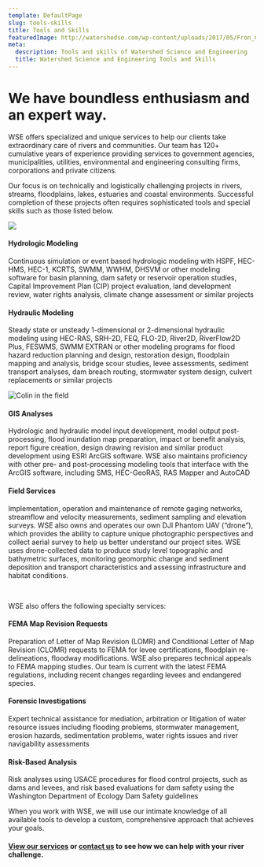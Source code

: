 ```yaml
---
template: DefaultPage
slug: tools-skills
title: Tools and Skills
featuredImage: http://watershedse.com/wp-content/uploads/2017/05/Fron_CanyonCr.jpg
meta:
  description: Tools and skills of Watershed Science and Engineering
  title: Watershed Science and Engineering Tools and Skills
---
```



We have boundless enthusiasm and an expert way.
===============================================

WSE offers specialized and unique services to help our clients take extraordinary care of rivers and communities. Our team has 120+ cumulative years of experience providing services to government agencies, municipalities, utilities, environmental and engineering consulting firms, corporations and private citizens.

Our focus is on technically and logistically challenging projects in rivers, streams, floodplains, lakes, estuaries and coastal environments. Successful completion of these projects often requires sophisticated tools and special skills such as those listed below.

<div className="Image-inline">
	<img src="http://watershedse.com/wp-content/uploads/2012/09/modeling-212x280.png" />
</div>

#### Hydrologic Modeling

Continuous simulation or event based hydrologic modeling with HSPF, HEC-HMS, HEC-1, KCRTS, SWMM, WWHM, DHSVM or other modeling software for basin planning, dam safety or reservoir operation studies, Capital Improvement Plan (CIP) project evaluation, land development review, water rights analysis, climate change assessment or similar projects

#### Hydraulic Modeling

Steady state or unsteady 1-dimensional or 2-dimensional hydraulic modeling using HEC-RAS, SRH-2D, FEQ, FLO-2D, River2D, RiverFlow2D Plus, FESWMS, SWMM EXTRAN or other modeling programs for flood hazard reduction planning and design, restoration design, floodplain mapping and analysis, bridge scour studies, levee assessments, sediment transport analyses, dam breach routing, stormwater system design, culvert replacements or similar projects

<div className="Image-inline">
	<Img height={100} src="careers_colin.jpg" alt="Colin in the field" />
</div>

#### GIS Analyses

Hydrologic and hydraulic model input development, model output post-processing, flood inundation map preparation, impact or benefit analysis, report figure creation, design drawing revision and similar product development using ESRI ArcGIS software. WSE also maintains proficiency with other pre- and post-processing modeling tools that interface with the ArcGIS software, including SMS, HEC-GeoRAS, RAS Mapper and AutoCAD

#### Field Services

Implementation, operation and maintenance of remote gaging networks, streamflow and velocity measurements, sediment sampling and elevation surveys. WSE also owns and operates our own DJI Phantom UAV (“drone”), which provides the ability to capture unique photographic perspectives and collect aerial survey to help us better understand our project sites. WSE uses drone-collected data to produce study level topographic and bathymetric surfaces, monitoring geomorphic change and sediment deposition and transport characteristics and assessing infrastructure and habitat conditions.

<div><br/></div>

WSE also offers the following specialty services:

#### FEMA Map Revision Requests

Preparation of Letter of Map Revision (LOMR) and Conditional Letter of Map Revision (CLOMR) requests to FEMA for levee certifications, floodplain re-delineations, floodway modifications. WSE also prepares technical appeals to FEMA mapping studies. Our team is current with the latest FEMA regulations, including recent changes regarding levees and endangered species.

#### Forensic Investigations

Expert technical assistance for mediation, arbitration or litigation of water resource issues including flooding problems, stormwater management, erosion hazards, sedimentation problems, water rights issues and river navigability assessments

#### Risk-Based Analysis

Risk analyses using USACE procedures for flood control projects, such as dams and levees, and risk based evaluations for dam safety using the Washington Department of Ecology Dam Safety guidelines

When you work with WSE, we will use our intimate knowledge of all available tools to develop a custom, comprehensive approach that achieves your goals.

#### [View our services](/services/) or [contact us](/contact/) to see how we can help with your river challenge.